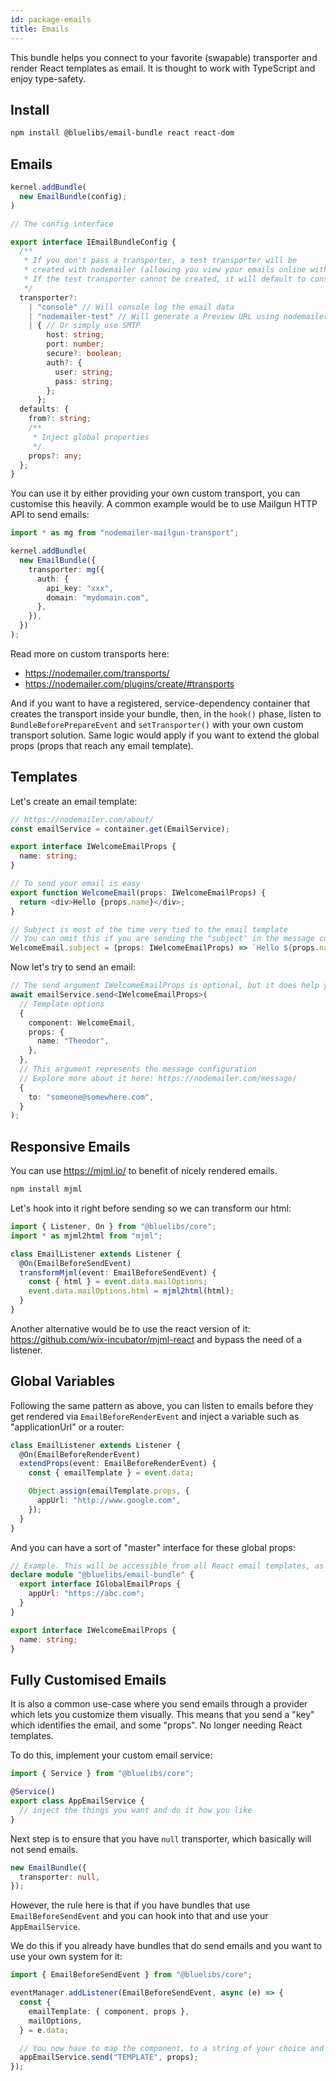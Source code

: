 ```yaml
---
id: package-emails
title: Emails
---
```



<PackageHeader version="1.0.1" packageName="email-bundle" containsTypeDefs />

This bundle helps you connect to your favorite (swapable) transporter and render React templates as email. It is thought to work with TypeScript and enjoy type-safety.

## Install

```bash
npm install @bluelibs/email-bundle react react-dom
```

## Emails

```typescript
kernel.addBundle(
  new EmailBundle(config);
)

// The config interface

export interface IEmailBundleConfig {
  /**
   * If you don't pass a transporter, a test transporter will be
   * created with nodemailer (allowing you view your emails online without any SMTP).
   * If the test transporter cannot be created, it will default to console
   */
  transporter?:
    | "console" // Will console log the email data
    | "nodemailer-test" // Will generate a Preview URL using nodemailer test accounts
    | { // Or simply use SMTP
        host: string;
        port: number;
        secure?: boolean;
        auth?: {
          user: string;
          pass: string;
        };
      };
  defaults: {
    from?: string;
    /**
     * Inject global properties
     */
    props?: any;
  };
}
```

You can use it by either providing your own custom transport, you can customise this heavily. A common example would be to use Mailgun HTTP API to send emails:

```typescript
import * as mg from "nodemailer-mailgun-transport";

kernel.addBundle(
  new EmailBundle({
    transporter: mg({
      auth: {
        api_key: "xxx",
        domain: "mydomain.com",
      },
    }),
  })
);
```

Read more on custom transports here:

- https://nodemailer.com/transports/
- https://nodemailer.com/plugins/create/#transports

And if you want to have a registered, service-dependency container that creates the transport inside your bundle, then, in the `hook()` phase, listen to `BundleBeforePrepareEvent` and `setTransporter()` with your own custom transport solution. Same logic would apply if you want to extend the global props (props that reach any email template).

## Templates

Let's create an email template:

```typescript
// https://nodemailer.com/about/
const emailService = container.get(EmailService);

export interface IWelcomeEmailProps {
  name: string;
}

// To send your email is easy
export function WelcomeEmail(props: IWelcomeEmailProps) {
  return <div>Hello {props.name}</div>;
}

// Subject is most of the time very tied to the email template
// You can omit this if you are sending the "subject" in the message configuration
WelcomeEmail.subject = (props: IWelcomeEmailProps) => `Hello ${props.name}`;
```

Now let's try to send an email:

```typescript
// The send argument IWelcomeEmailProps is optional, but it does help you ensure the props is correctly sent
await emailService.send<IWelcomeEmailProps>(
  // Template options
  {
    component: WelcomeEmail,
    props: {
      name: "Theodor",
    },
  },
  // This argument represents the message configuration
  // Explore more about it here: https://nodemailer.com/message/
  {
    to: "someone@somewhere.com",
  }
);
```

## Responsive Emails

You can use https://mjml.io/ to benefit of nicely rendered emails.

```bash
npm install mjml
```

Let's hook into it right before sending so we can transform our html:

```typescript
import { Listener, On } from "@bluelibs/core";
import * as mjml2html from "mjml";

class EmailListener extends Listener {
  @On(EmailBeforeSendEvent)
  transformMjml(event: EmailBeforeSendEvent) {
    const { html } = event.data.mailOptions;
    event.data.mailOptions.html = mjml2html(html);
  }
}
```

Another alternative would be to use the react version of it: https://github.com/wix-incubator/mjml-react and bypass the need of a listener.

## Global Variables

Following the same pattern as above, you can listen to emails before they get rendered via `EmailBeforeRenderEvent` and inject a variable such as "applicationUrl" or a router:

```ts
class EmailListener extends Listener {
  @On(EmailBeforeRenderEvent)
  extendProps(event: EmailBeforeRenderEvent) {
    const { emailTemplate } = event.data;

    Object.assign(emailTemplate.props, {
      appUrl: "http://www.google.com",
    });
  }
}
```

And you can have a sort of "master" interface for these global props:

```ts
// Example. This will be accessible from all React email templates, as long with their defined properties.
declare module "@bluelibs/email-bundle" {
  export interface IGlobalEmailProps {
    appUrl: "https://abc.com";
  }
}

export interface IWelcomeEmailProps {
  name: string;
}
```

## Fully Customised Emails

It is also a common use-case where you send emails through a provider which lets you customize them visually. This means that you send a "key" which identifies the email, and some "props". No longer needing React templates.

To do this, implement your custom email service:

```ts
import { Service } from "@bluelibs/core";

@Service()
export class AppEmailService {
  // inject the things you want and do it how you like
}
```

Next step is to ensure that you have `null` transporter, which basically will not send emails.

```ts
new EmailBundle({
  transporter: null,
});
```

However, the rule here is that if you have bundles that use `EmailBeforeSendEvent` and you can hook into that and use your `AppEmailService`.

We do this if you already have bundles that do send emails and you want to use your own system for it:

```ts
import { EmailBeforeSendEvent } from "@bluelibs/core";

eventManager.addListener(EmailBeforeSendEvent, async (e) => {
  const {
    emailTemplate: { component, props },
    mailOptions,
  } = e.data;

  // You now have to map the component, to a string of your choice and voila!
  appEmailService.send("TEMPLATE", props);
});
```
